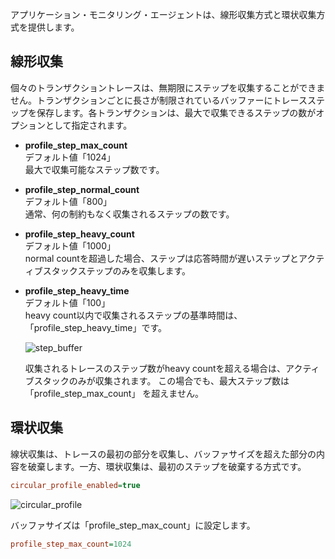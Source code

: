 アプリケーション・モニタリング・エージェントは、線形収集方式と環状収集方式を提供します。

## 線形収集

個々のトランザクショントレースは、無期限にステップを収集することができません。トランザクションごとに長さが制限されているバッファーにトレースステップを保存します。各トランザクションは、最大で収集できるステップの数がオプションとして指定されます。

-   **profile_step_max_count**<br/>
      デフォルト値「1024」<br/>
      最大で収集可能なステップ数です。

-   **profile_step_normal_count**<br/>
      デフォルト値「800」<br />
      通常、何の制約もなく収集されるステップの数です。

-   **profile_step_heavy_count**<br/>
      デフォルト値「1000」<br/>
      normal countを超過した場合、ステップは応答時間が遅いステップとアクティブスタックステップのみを収集します。

-   **profile_step_heavy_time**<br/>
      デフォルト値「100」<br/>
      heavy count以内で収集されるステップの基準時間は、「profile_step_heavy_time」です。

      ![step_buffer](https://img.whatap.io/media/agent_java/data/step_buffer.png) 

      収集されるトレースのステップ数がheavy countを超える場合は、アクティブスタックのみが収集されます。 この場合でも、最大ステップ数は 「profile_step_max_count」 を超えません。

## 環状収集

線状収集は、トレースの最初の部分を収集し、バッファサイズを超えた部分の内容を破棄します。一方、環状収集は、最初のステップを破棄する方式です。 

```ini
circular_profile_enabled=true
```

![circular_profile](https://img.whatap.io/media/agent_java/data/circular_profile.png)

バッファサイズは「profile_step_max_count」に設定します。

```ini
profile_step_max_count=1024
```
